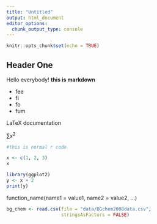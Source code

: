 ```yaml
---
title: "Untitled"
output: html_document
editor_options: 
  chunk_output_type: console
---
```


```r
knitr::opts_chunk$set(echo = TRUE)
```

## Header One

Hello everybody! **this is markdown**

* fee
* fi
* fo
* fum

LaTeX documentation

$\sum{x^2}$

```r
#this is normal r code

x <- c(1, 2, 3)
x

```


```r
library(ggplot2)
y <- x + 2
print(y)
```


function_name(name1 = value1, name2 = value2, ...)

```r
bg_chem <- read.csv(file = "data/BGchem2008data.csv", 
                    stringsAsFactors = FALSE)
```

